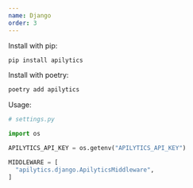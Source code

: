 ```yaml
---
name: Django
order: 3
---
```


Install with pip:

```sh
pip install apilytics
```

Install with poetry:

```sh
poetry add apilytics
```

Usage:

```python
# settings.py

import os

APILYTICS_API_KEY = os.getenv("APILYTICS_API_KEY")

MIDDLEWARE = [
  "apilytics.django.ApilyticsMiddleware",
]
```
